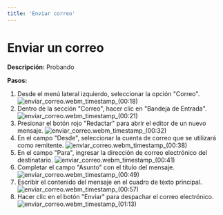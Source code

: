```yaml
---
title: 'Enviar correo'
---
```

# Enviar un correo

**Descripción:** Probando 

**Pasos:**

1.  Desde el menú lateral izquierdo, seleccionar la opción "Correo". ![enviar_correo.webm_timestamp_(00:18)](https://files-public-web.s3-us-west-2.amazonaws.com/1978/video_screenshots/2025/08/14/screenshot_1755174919_0_689dd8070ed1d.jpg)
2.  Dentro de la sección "Correo", hacer clic en "Bandeja de Entrada". ![enviar_correo.webm_timestamp_(00:21)](https://files-public-web.s3-us-west-2.amazonaws.com/1978/video_screenshots/2025/08/14/screenshot_1755174919_1_689dd80765712.jpg)
3.  Presionar el botón rojo "Redactar" para abrir el editor de un nuevo mensaje. ![enviar_correo.webm_timestamp_(00:32)](https://files-public-web.s3-us-west-2.amazonaws.com/1978/video_screenshots/2025/08/14/screenshot_1755174919_2_689dd807add3b.jpg)
4.  En el campo "Desde", seleccionar la cuenta de correo que se utilizará como remitente. ![enviar_correo.webm_timestamp_(00:38)](https://files-public-web.s3-us-west-2.amazonaws.com/1978/video_screenshots/2025/08/14/screenshot_1755174920_3_689dd808169b3.jpg)
5.  En el campo "Para", ingresar la dirección de correo electrónico del destinatario. ![enviar_correo.webm_timestamp_(00:41)](https://files-public-web.s3-us-west-2.amazonaws.com/1978/video_screenshots/2025/08/14/screenshot_1755174920_4_689dd808543a4.jpg)
6.  Completar el campo "Asunto" con el título del mensaje. ![enviar_correo.webm_timestamp_(00:49)](https://files-public-web.s3-us-west-2.amazonaws.com/1978/video_screenshots/2025/08/14/screenshot_1755174920_5_689dd80888600.jpg)
7.  Escribir el contenido del mensaje en el cuadro de texto principal. ![enviar_correo.webm_timestamp_(00:57)](https://files-public-web.s3-us-west-2.amazonaws.com/1978/video_screenshots/2025/08/14/screenshot_1755174920_6_689dd808d2c36.jpg)
8.  Hacer clic en el botón "Enviar" para despachar el correo electrónico. ![enviar_correo.webm_timestamp_(01:13)](https://files-public-web.s3-us-west-2.amazonaws.com/1978/video_screenshots/2025/08/14/screenshot_1755174921_7_689dd8094334b.jpg)
